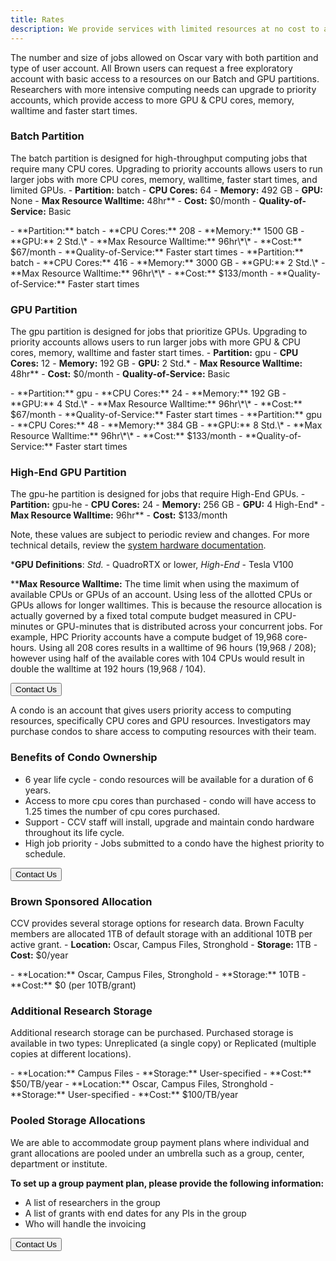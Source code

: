 ```yaml
---
title: Rates
description: We provide services with limited resources at no cost to all members affiliated with Brown. For advanced computing that requires extra resources, we charge a monthly fee.
---
```


<ContentSection title="High Performance Computing Cluster (Oscar)">

The number and size of jobs allowed on Oscar vary with both partition and type of user account. 
All Brown users can request a free exploratory account with basic access to a resources on our Batch and GPU partitions.
Researchers with more intensive computing needs can upgrade to priority accounts, which provide access to more GPU & CPU 
cores, memory, walltime and faster start times.

### Batch Partition
The batch partition is designed for high-throughput computing jobs that require many CPU cores. Upgrading to priority accounts
allows users to run larger jobs with more CPU cores, memory, walltime, faster start times, and limited GPUs. 
<CardGroup>
  <StyledCard title="Exploratory" size="md">
    - **Partition:** batch
    - **CPU Cores:** 64
    - **Memory:** 492 GB
    - **GPU:** None
    - **Max Resource Walltime:** 48hr\*\*
    - **Cost:** $0/month
    - **Quality-of-Service:** Basic
  </StyledCard>

  <StyledCard title="HPC Priority" size="md">
    - **Partition:** batch
    - **CPU Cores:** 208
    - **Memory:** 1500 GB
    - **GPU:** 2 Std.\*
    - **Max Resource Walltime:** 96hr\*\*
    - **Cost:** $67/month
    - **Quality-of-Service:** Faster start times
  </StyledCard>

  <StyledCard title="HPC Priority+" size="md">
    - **Partition:** batch
    - **CPU Cores:** 416
    - **Memory:** 3000 GB
    - **GPU:** 2 Std.\*
    - **Max Resource Walltime:** 96hr\*\*
    - **Cost:** $133/month
    - **Quality-of-Service:** Faster start times
  </StyledCard>

</CardGroup>

### GPU Partition
The gpu partition is designed for jobs that prioritize GPUs. Upgrading to priority accounts allows users to run 
larger jobs with more GPU & CPU cores, memory, walltime and faster start times.
<CardGroup>
  <StyledCard title="Exploratory" size="md">
    - **Partition:** gpu
    - **CPU Cores:** 12
    - **Memory:** 192 GB
    - **GPU:** 2 Std.\*
    - **Max Resource Walltime:** 48hr\*\*
    - **Cost:** $0/month
    - **Quality-of-Service:** Basic
  </StyledCard>

  <StyledCard title="Standard GPU Priority" size="md">
    - **Partition:** gpu
    - **CPU Cores:** 24
    - **Memory:** 192 GB
    - **GPU:** 4 Std.\*
    - **Max Resource Walltime:** 96hr\*\*
    - **Cost:** $67/month
    - **Quality-of-Service:** Faster start times
  </StyledCard>

  <StyledCard title="Standard GPU Priority+" size="md">
    - **Partition:** gpu
    - **CPU Cores:** 48
    - **Memory:** 384 GB
    - **GPU:** 8 Std.\*
    - **Max Resource Walltime:** 96hr\*\*
    - **Cost:** $133/month
    - **Quality-of-Service:** Faster start times
  </StyledCard>

</CardGroup>

### High-End GPU Partition
The gpu-he partition is designed for jobs that require High-End GPUs.
<CardGroup>
  <StyledCard title="High-End GPU" size="md">
    - **Partition:** gpu-he
    - **CPU Cores:** 24
    - **Memory:** 256 GB
    - **GPU:** 4 High-End\*
    - **Max Resource Walltime:** 96hr\*\*
    - **Cost:** $133/month
  </StyledCard>
</CardGroup>

Note, these values are subject to periodic review and changes. For more technical details, review the [system hardware 
documentation](https://docs.ccv.brown.edu/oscar/system-overview).

\*__GPU Definitions__: _Std._ - QuadroRTX or lower, _High-End_ - Tesla V100

\*\*__Max Resource Walltime:__ The time limit when using the maximum of available CPUs or GPUs of an account. 
Using less of the allotted CPUs or GPUs allows for longer walltimes. This is because the resource allocation is 
actually governed by a fixed total compute budget measured in CPU-minutes or GPU-minutes that is distributed 
across your concurrent jobs. For example, HPC Priority accounts have a compute budget of 19,968 core-hours. Using all 
208 cores results in a walltime of 96 hours (19,968 / 208); however using half of the available cores with 104 CPUs 
would result in double the walltime at 192 hours (19,968 / 104).


<Button href="/about/contact">Contact Us</Button>
</ContentSection>

<ContentSection title="Purchasing a Condo">

A condo is an account that gives users priority access to computing resources, specifically CPU cores and GPU resources. 
Investigators may purchase condos to share access to computing resources with their team.

### Benefits of Condo Ownership

- 6 year life cycle - condo resources will be available for a duration of 6 years.
- Access to more cpu cores than purchased - condo will have access to 1.25 times the number of cpu cores purchased.
- Support - CCV staff will install, upgrade and maintain condo hardware throughout its life cycle.
- High job priority - Jobs submitted to a condo have the highest priority to schedule.

<Button href="/about/contact">Contact Us</Button>

</ContentSection>

<ContentSection title="Research Data Storage">

### Brown Sponsored Allocation

CCV provides several storage options for research data. Brown Faculty members are allocated 1TB of default storage with 
an additional 10TB per active grant.
<CardGroup>
  <StyledCard title="Basic" size="md">
    - **Location:** Oscar, Campus Files, Stronghold
    - **Storage:** 1TB
    - **Cost:** $0/year
  </StyledCard>

  <StyledCard title="Active Grant Allocation" size="md">
      - **Location:** Oscar, Campus Files, Stronghold
      - **Storage:** 10TB
      - **Cost:** $0 (per 10TB/grant)
    </StyledCard>
</CardGroup>

### Additional Research Storage
Additional research storage can be purchased. Purchased storage is available in two types: Unreplicated (a single copy) 
or Replicated (multiple copies at different locations). 

<CardGroup>
  <StyledCard title="Unreplicated" size="md">
    - **Location:** Campus Files
    - **Storage:** User-specified
    - **Cost:** $50/TB/year
  </StyledCard>
  
  <StyledCard title="Replicated" size="md">
    - **Location:** Oscar, Campus Files, Stronghold
    - **Storage:** User-specified
    - **Cost:** $100/TB/year
  </StyledCard>
</CardGroup>

### Pooled Storage Allocations

We are able to accommodate group payment plans where individual and grant allocations are pooled under an umbrella such as a group, center, department or institute.

**To set up a group payment plan, please provide the following information:**

- A list of researchers in the group
- A list of grants with end dates for any PIs in the group
- Who will handle the invoicing

<Button href="/about/contact">Contact Us</Button>
</ContentSection>